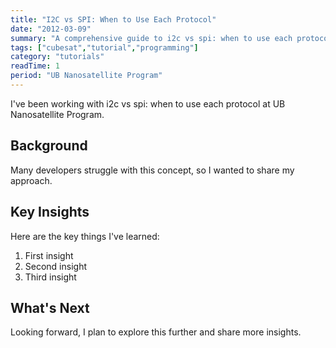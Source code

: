 ```yaml
---
title: "I2C vs SPI: When to Use Each Protocol"
date: "2012-03-09"
summary: "A comprehensive guide to i2c vs spi: when to use each protocol. Learn the fundamentals and best practices."
tags: ["cubesat","tutorial","programming"]
category: "tutorials"
readTime: 1
period: "UB Nanosatellite Program"
---
```


I've been working with i2c vs spi: when to use each protocol at UB Nanosatellite Program.

## Background

Many developers struggle with this concept, so I wanted to share my approach.

## Key Insights

Here are the key things I've learned:

1. First insight
2. Second insight
3. Third insight

## What's Next

Looking forward, I plan to explore this further and share more insights.

